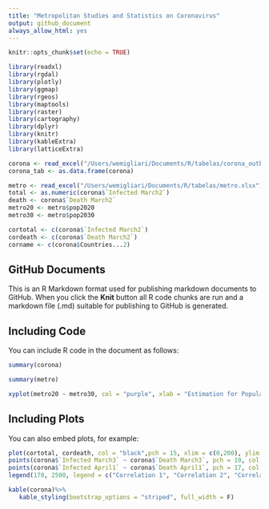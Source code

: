 ```yaml
---
title: "Metropolitan Studies and Statistics on Coronavirus"
output: github_document
always_allow_html: yes
---
```


```r
knitr::opts_chunk$set(echo = TRUE)

library(readxl)
library(rgdal)
library(plotly)
library(ggmap)
library(rgeos)
library(maptools)
library(raster)
library(cartography)
library(dplyr)
library(knitr)
library(kableExtra)
library(latticeExtra)

corona <- read_excel("/Users/wemigliari/Documents/R/tabelas/corona_outbreak.xlsx")
corona_tab <- as.data.frame(corona)

metro <- read_excel("/Users/wemigliari/Documents/R/tabelas/metro.xlsx")
total <- as.numeric(corona$`Infected March2`)
death <- corona$`Death March2`
metro20 <- metro$pop2020
metro30 <- metro$pop2030

cortotal <- c(corona$`Infected March2`)
cordeath <- c(corona$`Death March2`)
corname <- c(corona$Countries...2)

```

## GitHub Documents

This is an R Markdown format used for publishing markdown documents to GitHub. When you click the **Knit** button all R code chunks are run and a markdown file (.md) suitable for publishing to GitHub is generated.

## Including Code

You can include R code in the document as follows:

```r
summary(corona)
```

```r
summary(metro)

xyplot(metro20 ~ metro30, col = "purple", xlab = "Estimation for Population in 2030 (in million)", ylab = "Population in 2020 (in Million)")
```
## Including Plots

You can also embed plots, for example:


```r
plot(cortotal, cordeath, col = "black",pch = 15, xlim = c(0,200), ylim = c(0,6000), xlab = "Fatal Cases", ylab = "Number of Infected")
points(corona$`Infected March3` ~ corona$`Death March3`, pch = 19, col = "gray")
points(corona$`Infected April1` ~ corona$`Death April1`, pch = 17, col = "lightblue")
legend(170, 2500, legend = c("Correlation 1", "Correlation 2", "Correlation 3"), col = c("black", "gray", "lightblue"), bty = "n", cex = 0.5, pch = c(15, 19, 17), box.lty = 0)

```

```r
kable(corona)%>%
   kable_styling(bootstrap_options = "striped", full_width = F)

```
